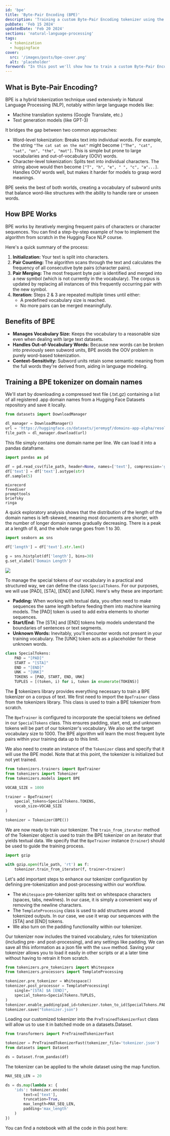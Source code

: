 ```yaml
---
id: 'bpe'
title: 'Byte-Pair Encoding (BPE)'
description: 'Training a custom Byte-Pair Encoding tokenizer using the Hugging Face library.'
pubDate: 'Feb 15 2024'
updatedDate: 'Feb 20 2024'
sections: 'natural-language-processing'
tags:
  - tokenization
  - huggingface
cover:
  src: '/images/posts/bpe-cover.png'
  alt: 'placeholder'
foreword: "In this post we'll show how to train a custom Byte-Pair Encoding tokenizer on a dataset of domain names using the Hugging Face library"
---
```



## What is Byte-Pair Encoding?

BPE is a hybrid tokenization technique used extensively in Natural Language Processing (NLP),
notably within large language models like:

- Machine translation systems (Google Translate, etc.)
- Text generation models (like GPT-3)

It bridges the gap between two common approaches:

- Word-level tokenization: Breaks text into individual words. For example, the string `"The cat sat on the mat"` might become `["The", "cat", "sat", "on", "the", "mat"]`. This is simple but prone to large vocabularies and out-of-vocabulary (OOV) words.
- Character-level tokenization: Splits text into individual characters. The string above would then become `["T", "h", "e", " ", "c", "a"...]`. Handles OOV words well, but makes it harder for models to grasp word meanings.

BPE seeks the best of both worlds, creating a vocabulary of subword units that balance
word-like structures with the ability to handle rare or unseen words.

## How BPE Works

BPE works by iteratively merging frequent pairs of characters or character sequences.
You can find a step-by-step example of how to implement the algorithm from scratch in the Hugging Face NLP course.

<Bookmark
	name="Byte-Pair Encoding tokenization - Hugging Face NLP Course"
	url="https://huggingface.co/learn/nlp-course/en/chapter6/5"
/>

Here's a quick summary of the process:

1. **Initialization:** Your text is split into characters.
2. **Pair Counting:** The algorithm scans through the text and calculates the frequency of all consecutive byte pairs (character pairs).
3. **Pair Merging:** The most frequent byte pair is identified and merged into a new symbol (which is not currently in the vocabulary). The corpus is updated by replacing all instances of this frequently occurring pair with the new symbol.
4. **Iteration:** Steps 2 & 3 are repeated multiple times until either:
   - A predefined vocabulary size is reached.
   - No more pairs can be merged meaningfully.

## Benefits of BPE

- **Manages Vocabulary Size:** Keeps the vocabulary to a reasonable size even when dealing with large text datasets.
- **Handles Out-of-Vocabulary Words:** Because new words can be broken into previously seen subword units, BPE avoids the OOV problem in purely word-based tokenization.
- **Context-Sensitivity:** Subword units retain some semantic meaning from the full words they're derived from, aiding in language modeling.

## Training a BPE tokenizer on domain names

We'll start by downloading a compressed text file (.txt.gz) containing a list of all registered .app domain names from a Hugging Face Datasets repository and save it locally.

```python
from datasets import DownloadManager

dl_manager = DownloadManager()
url = 'https://huggingface.co/datasets/jeremygf/domains-app-alpha/resolve/main/app.txt.gz'
file_path = dl_manager.download(url)
```

This file simply contains one domain name per line. We can load it into a pandas dataframe.

```python
import pandas as pd

df = pd.read_csv(file_path, header=None, names=['text'], compression='gzip')
df['text'] = df['text'].astype(str)
df.sample(5)
```

```plaintext
mixrecord
freediver
prompttools
briefsky
ringa
```

A quick exploratory analysis shows that the distribution of the length of the domain names is left-skewed, meaning most documents are shorter, with the number of longer domain names gradually decreasing. There is a peak at a length of 8, and the whole range goes from 1 to 30.

```python
import seaborn as sns

df['length'] = df['text'].str.len()

g = sns.histplot(df['length'], bins=30)
g.set_xlabel('Domain Length')
```

<img src="/images/posts/bpe-graph.png" />

To manage the special tokens of our vocabulary in a practical and structured way, we can define the class `SpecialTokens`. For our purposes, we will use [PAD], [STA], [END] and [UNK]. Here's why these are important:

- **Padding:** When working with textual data, you often need to make sequences the same length before feeding them into machine learning models. The [PAD] token is used to add extra elements to shorter sequences.
- **Start/End:** The [STA] and [END] tokens help models understand the boundaries of sentences or text segments.
- **Unknown Words:** Inevitably, you'll encounter words not present in your training vocabulary. The [UNK] token acts as a placeholder for these unknown words.

```python
class SpecialTokens:
    PAD = "[PAD]"
    START = "[STA]"
    END = "[END]"
    UNK = "[UNK]"
    TOKENS = [PAD, START, END, UNK]
    TUPLES = [(token, i) for i, token in enumerate(TOKENS)]
```

The 🤗 tokenizers library provides everything necessary to train a BPE tokenizer on a corpus of text. We first need to import the `BpeTrainer` class from the tokenizers library. This class is used to train a BPE tokenizer from scratch.

The `BpeTrainer` is configured to incorporate the special tokens we defined in our `SpecialTokens` class. This ensures padding, start, end, and unknown tokens will be part of our tokenizer's vocabulary. We also set the target vocabulary size to 1000. The BPE algorithm will learn the most frequent byte pairs within your training data up to this limit.

We also need to create an instance of the `Tokenizer` class and specify that it will use the BPE model. Note that at this point, the tokenizer is initialized but not yet trained.

```python
from tokenizers.trainers import BpeTrainer
from tokenizers import Tokenizer
from tokenizers.models import BPE

VOCAB_SIZE = 1000

trainer = BpeTrainer(
    special_tokens=SpecialTokens.TOKENS,
    vocab_size=VOCAB_SIZE
)

tokenizer = Tokenizer(BPE())
```

We are now ready to train our tokenizer. The `train_from_iterator` method of the Tokenizer object is used to train the BPE tokenizer on an iterator that yields textual data. We specify that the `BpeTrainer` instance (`trainer`) should be used to guide the training process.

```python
import gzip

with gzip.open(file_path, 'rt') as f:
    tokenizer.train_from_iterator(f, trainer=trainer)
```

Let's add important steps to enhance our tokenizer configuration by defining pre-tokenization and post-processing within our workflow.

- The `Whitespace` pre-tokenizer splits text on whitespace characters (spaces, tabs, newlines). In our case, it is simply a convenient way of removing the newline characters.
- The `TemplateProcessing` class is used to add structures around tokenized outputs. In our case, we use it wrap our sequences with the [STA] and [END] tokens.
- We also turn on the padding functionality within our tokenizer.

Our tokenizer now includes the trained vocabulary, rules for tokenization (including pre- and post-processing), and any settings like padding. We can save all this information as a json file with the `save` method. Saving your tokenizer allows you to load it easily in other scripts or at a later time without having to retrain it from scratch.

```python
from tokenizers.pre_tokenizers import Whitespace
from tokenizers.processors import TemplateProcessing

tokenizer.pre_tokenizer = Whitespace()
tokenizer.post_processor = TemplateProcessing(
    single="[STA] $A [END]",
    special_tokens=SpecialTokens.TUPLES,
)
tokenizer.enable_padding(pad_id=tokenizer.token_to_id(SpecialTokens.PAD))
tokenizer.save("tokenizer.json")
```

Loading our customized tokenizer into the `PreTrainedTokenizerFast` class will allow us to use it in batched mode on a datasets.Dataset.

```python
from transformers import PreTrainedTokenizerFast

tokenizer = PreTrainedTokenizerFast(tokenizer_file='tokenizer.json')
from datasets import Dataset

ds = Dataset.from_pandas(df)
```

The tokenizer can be applied to the whole dataset using the map function.

```python
MAX_SEQ_LEN = 20

ds = ds.map(lambda x: {
    'ids': tokenizer.encode(
        text=x['text'],
        truncation=True,
        max_length=MAX_SEQ_LEN,
        padding='max_length'
    )
})
```

You can find a notebook with all the code in this post here:

<Bookmark
	name="transformers/projects/domains/preprocess.ipynb at main · jgeofil/transformers"
	url="https://github.com/jgeofil/transformers/blob/main/projects/domains/preprocess.ipynb"
/>
